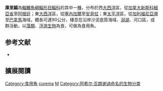 {{Speciesbox 
| status = NE
| status_system = IUCN3.1
| status_ref = 
| taxon = Mugil curema
| authority =  [[Achille_Valenciennes|Valenciennes]], 1836
| synonyms = *''Liza curema''<br /><small>Valenciennes, 1836</small>
*''Mugil metzelaari''<br /><small>Chabanaud, 1926</small>
*''Mugil petrosus''<br /><small>Valenciennes, 1836</small>
*''Myxus harengus''<br /><small>Günther, 1861</small>
}}
'''庫里鯔'''為[[輻鰭魚綱|輻鰭魚綱]][[鯔形目|鯔形目]][[鯔科|鯔科]]的其中一[[種|種]]，分布於西[[大西洋|大西洋]]區，從[[加拿大|加拿大]][[新斯科細亞省|新斯科細亞省]]至[[阿根廷|阿根廷]]；東[[大西洋|大西洋]]區，從[[塞內加爾|塞內加爾]]至[[安哥拉|安哥拉]]；東[[太平洋|太平洋]]區，從[[加利福尼亞灣|加利福尼亞灣]]至[[巴拿馬|巴拿馬]]海域，體長可達90公分，棲息在沿岸沙泥底質海域、[[潟湖|潟湖]]、河口區，成群活動，以[[藻類|藻類]]、[[浮游生物|浮游生物]]為食，可做為食用魚。

== 参考文献 ==
{{reflist}}
*{{FishBase_species|genus=Mugil|species=curema|year=2012|month=7}}

== 擴展閱讀 == 
{{refbegin}}
{{wikispecies-inline|Mugil curema|庫里鯔}}
{{refend}}
{{Taxonbar|from=Q1818649}}

[[Category:食用魚|Category:食用魚]]
[[Category:鯔屬|curema]]
[[Category:1836年描述的魚類|M]]
[[Category:阿希尔·瓦朗谢讷命名的生物分类|Category:阿希尔·瓦朗谢讷命名的生物分类]]